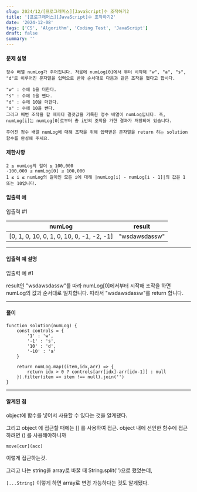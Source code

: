 ```yaml
---
slug: 2024/12/[프로그래머스][JavaScript]수 조작하기2
title: '[프로그래머스][JavaScript]수 조작하기2'
date: '2024-12-08'
tags: ['CS', 'Algorithm', 'Coding Test', 'JavaScript']
draft: false
summary: ''
---
```

#### 문제 설명
    정수 배열 numLog가 주어집니다. 처음에 numLog[0]에서 부터 시작해 "w", "a", "s", "d"로 이루어진 문자열을 입력으로 받아 순서대로 다음과 같은 조작을 했다고 합시다.

    "w" : 수에 1을 더한다.
    "s" : 수에 1을 뺀다.
    "d" : 수에 10을 더한다.
    "a" : 수에 10을 뺀다.
    그리고 매번 조작을 할 때마다 결괏값을 기록한 정수 배열이 numLog입니다. 즉, numLog[i]는 numLog[0]로부터 총 i번의 조작을 가한 결과가 저장되어 있습니다.
    
    주어진 정수 배열 numLog에 대해 조작을 위해 입력받은 문자열을 return 하는 solution 함수를 완성해 주세요.
#### 제한사항
````
2 ≤ numLog의 길이 ≤ 100,000
-100,000 ≤ numLog[0] ≤ 100,000
1 ≤ i ≤ numLog의 길이인 모든 i에 대해 |numLog[i] - numLog[i - 1]|의 값은 1 또는 10입니다.
````
#### 입출력 예
입출력 #1

|numLog	|result|
|----|-----|
|[0, 1, 0, 10, 0, 1, 0, 10, 0, -1, -2, -1]|	"wsdawsdassw"|

---
#### 입출력 예 설명
입출력 예 #1

result인 "wsdawsdassw"를 따라 numLog[0]에서부터 시작해 조작을 하면 numLog의 값과 순서대로 일치합니다. 
따라서 "wsdawsdassw"를 return 합니다.



---
#### 풀이
````
function solution(numLog) {
    const controls = {
        '1' : 'w',
        '-1' : 's',
        '10' : 'd',
        '-10' : 'a'
    }
    
    return numLog.map((item,idx,arr) => {
        return idx > 0 ? controls[arr[idx]-arr[idx-1]] : null
    }).filter(item => item !== null).join('')
}
````
---
#### 알게된 점
object에 함수를 넣어서 사용할 수 있다는 것을 알게됐다.

그리고 object 에 접근할 때에는 [] 를 사용하여 접근.
object 내에 선언한 함수에 접근하려면 () 를 사용해야하니까

`move[cur](acc)`

이렇게 접근하는것.

그리고 나는 string을 array로 바꿀 때 String.split('')으로 했었는데,

`[...String]` 이렇게 하면 array로 변경 가능하다는 것도 알게됐다.